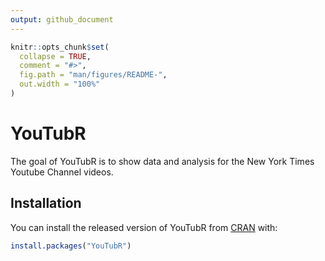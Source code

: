 ---
output: github_document
---

<!-- README.md is generated from README.Rmd. Please edit that file -->

```{r setup, include = FALSE}
knitr::opts_chunk$set(
  collapse = TRUE,
  comment = "#>",
  fig.path = "man/figures/README-",
  out.width = "100%"
)
```
# YouTubR

The goal of YouTubR is to show data and analysis for the New York Times Youtube Channel videos.

## Installation

You can install the released version of YouTubR from [CRAN](https://CRAN.R-project.org) with:

``` r
install.packages("YouTubR")
```
